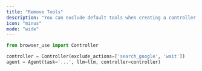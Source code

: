 ```yaml
---
title: "Remove Tools"
description: "You can exclude default tools when creating a controller:"
icon: "minus"
mode: "wide"
---
```



```python
from browser_use import Controller

controller = Controller(exclude_actions=['search_google', 'wait'])
agent = Agent(task='...', llm=llm, controller=controller)
```

